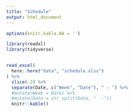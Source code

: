 ```yaml
---
title: "Schedule"
output: html_document
---
```


```r
options(knitr.kable.NA = '')

library(readxl)
library(tidyverse)


read_excel(
  here::here("data", "schedule.xlsx")
) %>% 
  slice(-2) %>% 
  separate(Date, c("Week", "Date"), " - ") %>% 
  #mutate(Week = Date) %>% 
  #mutate(Date = str_split(Date, "  -"))
  knitr::kable()
```